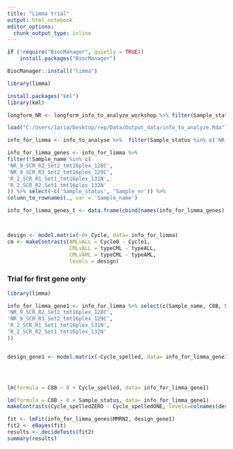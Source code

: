 ```yaml
---
title: "Limma trial"
output: html_notebook
editor_options: 
  chunk_output_type: inline
---
```


```r
if (!require("BiocManager", quietly = TRUE))
    install.packages("BiocManager")

BiocManager::install("limma")

library(limma)
```





```r
install.packages("kml")
library(kml)
```
```r
longform_NR <- longform_info_to_analyze_workshop %>% filter(Sample_status %in% c('NR'))

load("C:/Users/1aria/Desktop/rep/Data/Output_data/info_to_analyze.Rda")

info_for_limma <- info_to_analyse %>%  filter(Sample_status %in% c('NR', 'R'), Cycle %in% c('0', '1')) %>% select(-c('TMT_label', 'Set_nr', 'Replicate', 'Sex', 'Age', 'Cancer', 'TMB'))%>% mutate(Cycle_spelled = if_else(Cycle == 0, "ZERO", "ONE"), .keep = 'unused')

info_for_limma_genes <- info_for_limma %>%
filter(!Sample_name %in% c(	
'NR_9_SCR_R2_Set2_tmt16plex_128C', 	
'NR_9_SCR_R3_Set2_tmt16plex_129C',
'R_2_SCR_R1_Set1_tmt16plex_131N',
'R_2_SCR_R2_Set1_tmt16plex_132N'
)) %>% select(-c('Sample_status', 'Sample_nr')) %>%
column_to_rownames(., var = 'Sample_name') 

info_for_limma_genes_t <- data.frame(cbind(names(info_for_limma_genes), t(info_for_limma_genes))) %>% select(-c('V1'))



design <- model.matrix(~0+ Cycle, data= info_for_limma)
cm <- makeContrasts(AMLvALL = Cycle0 - Cycle1,
                    CMLvALL = typeCML - typeALL,
                    CMLvAML = typeCML - typeAML,
                    levels = design)

```

### Trial for first gene only
```r
library(limma)

info_for_limma_gene1 <- info_for_limma %>% select(c(Sample_name, C8B, Sample_status, Cycle_spelled)) %>% filter(!Sample_name %in% c(	
'NR_9_SCR_R2_Set2_tmt16plex_128C', 	
'NR_9_SCR_R3_Set2_tmt16plex_129C',
'R_2_SCR_R1_Set1_tmt16plex_131N',
'R_2_SCR_R2_Set1_tmt16plex_132N'
))


design_gene1 <- model.matrix(~Cycle_spelled, data= info_for_limma_gene1)




lm(formula = C8B ~ 0 + Cycle_spelled, data= info_for_limma_gene1)

lm(formula = C8B ~ 0 + Sample_status, data= info_for_limma_gene1)
makeContrasts(Cycle_spelledZERO - Cycle_spelledONE, levels=colnames(design_gene1))

fit <- lmFit(info_for_limma_genes$MMRN2, design_gene1)
fit2 <- eBayes(fit)
results <- decideTests(fit2)
summary(results)


```

